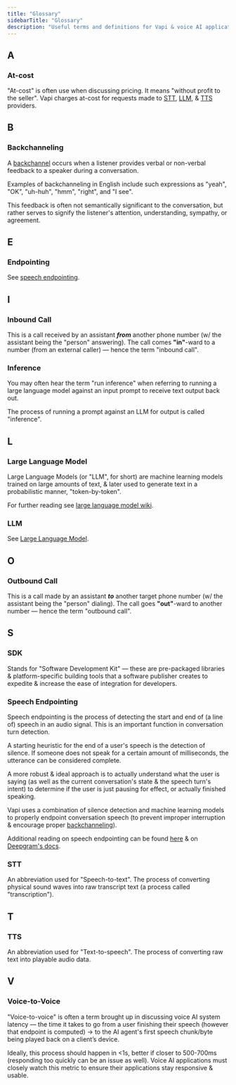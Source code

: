 ```yaml
---
title: "Glossary"
sidebarTitle: "Glossary"
description: "Useful terms and definitions for Vapi & voice AI applications."
---
```


## A

### At-cost

"At-cost" is often use when discussing pricing. It means "without profit to the seller". Vapi charges at-cost for requests made to [STT](/glossary#stt), [LLM](/glossary#large-language-model), & [TTS](/glossary#tts) providers.

## B

### Backchanneling

A [backchannel](<https://en.wikipedia.org/wiki/Backchannel_(linguistics)>) occurs when a listener provides verbal or non-verbal feedback to a speaker during a conversation.

Examples of backchanneling in English include such expressions as "yeah", "OK", "uh-huh", "hmm", "right", and "I see".

This feedback is often not semantically significant to the conversation, but rather serves to signify the listener's attention, understanding, sympathy, or agreement.

## E

### Endpointing

See [speech endpointing](/glossary#speech-endpointing).

## I

### Inbound Call

This is a call received by an assistant **_from_** another phone number (w/ the assistant being the "person" answering). The call comes **"in"**-ward to a number (from an external caller) — hence the term "inbound call".

### Inference

You may often hear the term "run inference" when referring to running a large language model against an input prompt to receive text output back out.

The process of running a prompt against an LLM for output is called "inference".

## L

### Large Language Model

Large Language Models (or "LLM", for short) are machine learning models trained on large amounts of text, & later used to generate text in a probabilistic manner, "token-by-token".

For further reading see [large language model wiki](https://en.wikipedia.org/wiki/Large_language_model).

### LLM

See [Large Language Model](/glossary#large-language-model).

## O

### Outbound Call

This is a call made by an assistant **_to_** another target phone number (w/ the assistant being the "person" dialing). The call goes **"out"**-ward to another number — hence the term "outbound call".

## S

### SDK

Stands for "Software Development Kit" — these are pre-packaged libraries & platform-specific building tools that a software publisher creates to expedite & increase the ease of integration for developers.

### Speech Endpointing

Speech endpointing is the process of detecting the start and end of (a line of) speech in an audio signal. This is an important function in conversation turn detection.

A starting heuristic for the end of a user's speech is the detection of silence. If someone does not speak for a certain amount of milliseconds, the utterance can be considered complete.

A more robust & ideal approach is to actually understand what the user is saying (as well as the current conversation's state & the speech turn's intent) to determine if the user is just pausing for effect, or actually finished speaking.

Vapi uses a combination of silence detection and machine learning models to properly endpoint conversation speech (to prevent improper interruption & encourage proper [backchanneling](/glossary#backchanneling)).

Additional reading on speech endpointing can be found [here](https://en.wikipedia.org/wiki/Speech_segmentation) & on [Deepgram's docs](https://developers.deepgram.com/docs/endpointing).

### STT

An abbreviation used for "Speech-to-text". The process of converting physical sound waves into raw transcript text (a process called "transcription").

## T

### TTS

An abbreviation used for "Text-to-speech". The process of converting raw text into playable audio data.

## V

### Voice-to-Voice

"Voice-to-voice" is often a term brought up in discussing voice AI system latency — the time it takes to go from a user finishing their speech (however that endpoint is computed) → to the AI agent's first speech chunk/byte being played back on a client’s device.

Ideally, this process should happen in \<1s, better if closer to 500-700ms (responding too quickly can be an issue as well). Voice AI applications must closely watch this metric to ensure their applications stay responsive & usable.
